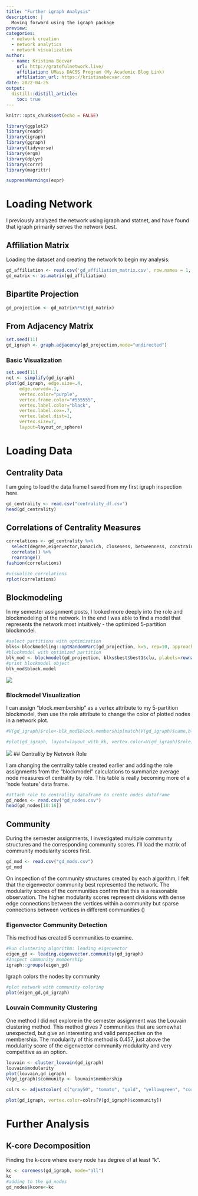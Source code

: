 ```yaml
---
title: "Further igraph Analysis"
description: |
  Moving forward using the igraph package
preview: 
categories:
  - network creation
  - network analytics
  - network visualization
author:
  - name: Kristina Becvar
    url: http://gratefulnetwork.live/
    affiliation: UMass DACSS Program (My Academic Blog Link)
    affiliation_url: https://kristinabecvar.com
date: 2022-04-25
output:
  distill::distill_article:
    toc: true
---
```


```r
knitr::opts_chunk$set(echo = FALSE)
```

```r

library(ggplot2) 
library(readr) 
library(igraph)
library(ggraph)
library(tidyverse)
library(ergm)
library(dplyr)
library(corrr)
library(magrittr)

suppressWarnings(expr)

```

# Loading Network

I previously analyzed the network using igraph and statnet, and have found that igraph primarily serves the network best.

## Affiliation Matrix

Loading the dataset and creating the network to begin my analysis:

```r
gd_affiliation <- read.csv('gd_affiliation_matrix.csv', row.names = 1, header = TRUE, check.names = FALSE)
gd_matrix <- as.matrix(gd_affiliation)
```

## Bipartite Projection

```r
gd_projection <- gd_matrix%*%t(gd_matrix)
```

## From Adjacency Matrix

```r
set.seed(11)
gd_igraph <- graph.adjacency(gd_projection,mode="undirected")
```

### Basic Visualization

```r
set.seed(11)
net <- simplify(gd_igraph)
plot(gd_igraph, edge.size=.4, 
     edge.curved=.1,
     vertex.color="purple",
     vertex.frame.color="#555555",
     vertex.label.color="black", 
     vertex.label.cex=.7,
     vertex.label.dist=1,
     vertex.size=7,
     layout=layout_on_sphere)
```

# Loading Data

## Centrality Data

I am going to load the data frame I saved from my first igraph inspection here.

```r
gd_centrality <- read.csv("centrality_df.csv")
head(gd_centrality)
```

## Correlations of Centrality Measures

```r

correlations <- gd_centrality %>% 
  select(degree,eigenvector,bonacich, closeness, betweenness, constraint)%>%
  correlate() %>%
  rearrange()
fashion(correlations)
```
```r
#visualize correlations
rplot(correlations)
```

## Blockmodeling

In my semester assignment posts, I looked more deeply into the role and blockmodeling of the network. In the end I was able to find a model that represents the network most intuitively - the optimized 5-partition blockmodel.

```r
#select partitions with optimization
blks<-blockmodeling::optRandomParC(gd_projection, k=5, rep=10, approaches="ss", blocks="com")
#blockmodel with optimized partition
blk_mod <- blockmodel(gd_projection, blks$best$best1$clu, plabels=rownames(gd_projection)) 
#print blockmodel object
blk_mod$block.model
```

![](blockmodel.png)

### Blockmodel Visualization

I can assign "block.membership" as a vertex attribute to my 5-partition blockmodel, then use the role attribute to change the color of plotted nodes in a network plot.

```r

#V(gd_igraph)$role<-blk_mod$block.membership[match(V(gd_igraph)$name,blk_mod$plabels)]

#plot(gd_igraph, layout=layout_with_kk, vertex.color=V(gd_igraph)$role)
```
![](bm_plot.png)
## Centrality by Network Role

I am changing the centrality table created earlier and adding the role assignments from the "blockmodel" calculations to summarize average node measures of centrality by role. This table is really becoming more of a 'node feature' data frame.

```r
#attach role to centrality dataframe to create nodes dataframe
gd_nodes <- read.csv("gd_nodes.csv")
head(gd_nodes[10:16])
```

## Community

During the semester assignments, I investigated multiple community structures and the corresponding community scores. I'll load the matrix of community modularity scores first.

```r
gd_mod <- read.csv("gd_mods.csv")
gd_mod
```

On inspection of the community structures created by each algorithm, I felt that the eigenvector community best represented the network. The modularity scores of the communities confirm that this is a reasonable observation. The higher modularity scores represent divisions with dense edge connections between the vertices within a community but sparse connections between vertices in different communities ()

### Eigenvector Community Detection

This method has created 5 communities to examine.

```r
#Run clustering algorithm: leading eigenvector
eigen_gd <- leading.eigenvector.community(gd_igraph)
#Inspect community membership
igraph::groups(eigen_gd)
```

Igraph colors the nodes by community

```r
#plot network with community coloring
plot(eigen_gd,gd_igraph)
```

### Louvain Community Clustering

One method I did not explore in the semester assignment was the Louvain clustering method. This method gives 7 communities that are somewhat unexpected, but give an interesting and valid perspective on the membership. The modularity of this method is 0.457, just above the modularity score of the eigenvector community modularity and very competitive as an option.

```r
louvain <- cluster_louvain(gd_igraph)
louvain$modularity
plot(louvain,gd_igraph)
V(gd_igraph)$community <- louvain$membership

colrs <- adjustcolor( c("gray50", "tomato", "gold", "yellowgreen", "cornflowerblue", "orange"), alpha=.6)

plot(gd_igraph, vertex.color=colrs[V(gd_igraph)$community])
```

# Further Analysis

## K-core Decomposition

Finding the k-core where every node has degree of at least "k".

```r
kc <- coreness(gd_igraph, mode="all")
kc
#adding to the gd_nodes
gd_nodes$kcore<-kc
```




